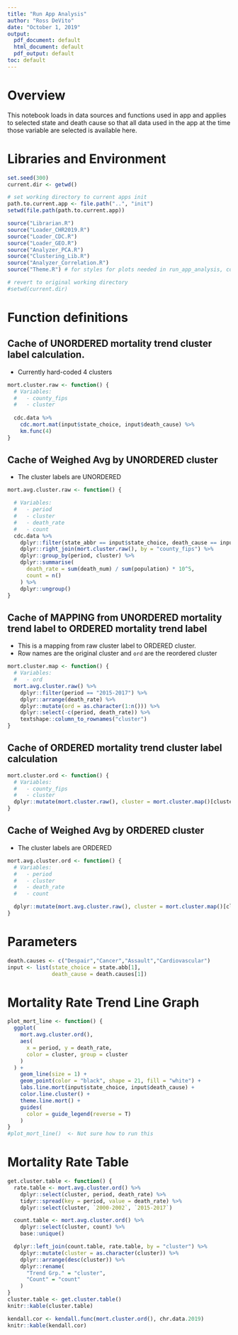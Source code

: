 ```yaml
---
title: "Run App Analysis"
author: "Ross DeVito"
date: "October 1, 2019"
output:
  pdf_document: default
  html_document: default
  pdf_output: default
toc: default
---
```


# Overview

This notebook loads in data sources and functions used in app and applies to selected state and death cause so that all data used in the app at the time those variable are selected is available here.

# Libraries and Environment
```r
set.seed(300)
current.dir <- getwd()

# set working directory to current apps init
path.to.current.app <- file.path("..", "init")
setwd(file.path(path.to.current.app))

source("Librarian.R")
source("Loader_CHR2019.R")
source("Loader_CDC.R")
source("Loader_GEO.R")
source("Analyzer_PCA.R")
source("Clustering_Lib.R")
source("Analyzer_Correlation.R")
source("Theme.R") # for styles for plots needed in run_app_analysis, could be optional

# revert to original working directory
#setwd(current.dir)
```

# Function definitions

## Cache of UNORDERED mortality trend cluster label calculation.

* Currently hard-coded 4 clusters
```r
mort.cluster.raw <- function() {
  # Variables:
  #   - county_fips
  #   - cluster
  
  cdc.data %>%
    cdc.mort.mat(input$state_choice, input$death_cause) %>%
    km.func(4)
}
```

## Cache of Weighed Avg by UNORDERED cluster

* The cluster labels are UNORDERED
```r
mort.avg.cluster.raw <- function() {

  # Variables:
  #   - period
  #   - cluster
  #   - death_rate
  #   - count
  cdc.data %>%
    dplyr::filter(state_abbr == input$state_choice, death_cause == input$death_cause) %>%
    dplyr::right_join(mort.cluster.raw(), by = "county_fips") %>%
    dplyr::group_by(period, cluster) %>%
    dplyr::summarise(
      death_rate = sum(death_num) / sum(population) * 10^5,
      count = n()
    ) %>%
    dplyr::ungroup()
}
```

## Cache of MAPPING from UNORDERED mortality trend label to ORDERED mortality trend label

* This is a mapping from raw cluster label to ORDERED cluster.
* Row names are the original cluster and `ord` are the reordered cluster
```r
mort.cluster.map <- function() {
  # Variables:
  #   - ord
  mort.avg.cluster.raw() %>%
    dplyr::filter(period == "2015-2017") %>%
    dplyr::arrange(death_rate) %>%
    dplyr::mutate(ord = as.character(1:n())) %>%
    dplyr::select(-c(period, death_rate)) %>%
    textshape::column_to_rownames("cluster")
}
```

## Cache of ORDERED mortality trend cluster label calculation

```r
mort.cluster.ord <- function() {
  # Variables:
  #   - county_fips
  #   - cluster
  dplyr::mutate(mort.cluster.raw(), cluster = mort.cluster.map()[cluster, "ord"])
}
```

## Cache of Weighed Avg by ORDERED cluster

* The cluster labels are ORDERED
```r
mort.avg.cluster.ord <- function() {
  # Variables:
  #   - period
  #   - cluster
  #   - death_rate
  #   - count

  dplyr::mutate(mort.avg.cluster.raw(), cluster = mort.cluster.map()[cluster, "ord"])
}
```

# Parameters

```r
death.causes <- c("Despair","Cancer","Assault","Cardiovascular")
input <- list(state_choice = state.abb[1],
              death_cause = death.causes[1])
```

# Mortality Rate Trend Line Graph

```r
plot_mort_line <- function() {
  ggplot(
    mort.avg.cluster.ord(),
    aes(
      x = period, y = death_rate,
      color = cluster, group = cluster
    )
  ) +
    geom_line(size = 1) +
    geom_point(color = "black", shape = 21, fill = "white") +
    labs.line.mort(input$state_choice, input$death_cause) +
    color.line.cluster() +
    theme.line.mort() +
    guides(
      color = guide_legend(reverse = T)
    )
}
#plot_mort_line()  <- Not sure how to run this
```

# Mortality Rate Table

```r
get.cluster.table <- function() {
  rate.table <- mort.avg.cluster.ord() %>%
    dplyr::select(cluster, period, death_rate) %>%
    tidyr::spread(key = period, value = death_rate) %>%
    dplyr::select(cluster, `2000-2002`, `2015-2017`)

  count.table <- mort.avg.cluster.ord() %>%
    dplyr::select(cluster, count) %>%
    base::unique()

  dplyr::left_join(count.table, rate.table, by = "cluster") %>%
    dplyr::mutate(cluster = as.character(cluster)) %>%
    dplyr::arrange(desc(cluster)) %>%
    dplyr::rename(
      "Trend Grp." = "cluster",
      "Count" = "count"
    )
}
cluster.table <- get.cluster.table()
knitr::kable(cluster.table)
```

```r
kendall.cor <- kendall.func(mort.cluster.ord(), chr.data.2019)
knitr::kable(kendall.cor)
```

